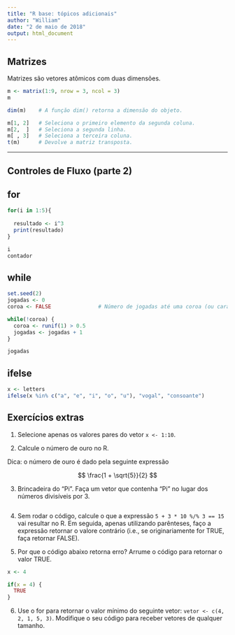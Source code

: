 ```yaml
---
title: "R base: tópicos adicionais"
author: "William"
date: "2 de maio de 2018"
output: html_document
---
```


## Matrizes

Matrizes são vetores atômicos com duas dimensões.

```r
m <- matrix(1:9, nrow = 3, ncol = 3)
m

dim(m)    # A funçăo dim() retorna a dimensăo do objeto.
```

```r
m[1, 2]   # Seleciona o primeiro elemento da segunda coluna.
m[2,  ]   # Seleciona a segunda linha.
m[ , 3]   # Seleciona a terceira coluna.
t(m)      # Devolve a matriz transposta.
```

--------------------------------------------------------------------------------

## Controles de Fluxo (parte 2)

## for

```r
for(i in 1:5){
  
  resultado <- i^3
  print(resultado)
}

i
contador
```

## while

```r
set.seed(2)
jogadas <- 0
coroa <- FALSE               # Número de jogadas até uma coroa (ou cara).

while(!coroa) {
  coroa <- runif(1) > 0.5
  jogadas <- jogadas + 1
}

jogadas
```

## ifelse

```r
x <- letters
ifelse(x %in% c("a", "e", "i", "o", "u"), "vogal", "consoante")
```


## Exercícios extras

1) Selecione apenas os valores pares do vetor  `x <- 1:10`.

2) Calcule o número de ouro no R.

Dica: o número de ouro é dado pela seguinte expressão

$$
\frac{1 + \sqrt{5}}{2}
$$

3) Brincadeira do "Pi". Faça um vetor que contenha "Pi" no lugar dos números divisíveis por 3.

```r

```


4) Sem rodar o código, calcule o que a expressão `5 + 3 * 10 %/% 3 == 15` vai resultar no R. Em seguida, apenas utilizando parênteses, faço a expressão retornar o valore contrário (i.e., se originariamente for TRUE, faça retornar FALSE).

5) Por que o código abaixo retorna erro? Arrume o código para retornar o valor TRUE.

```r
x <- 4

if(x = 4) {
  TRUE
}
```

6) Use o for para retornar o valor mínimo do seguinte vetor: `vetor <- c(4, 2, 1, 5, 3)`. Modifique o seu código para receber vetores de qualquer tamanho.

